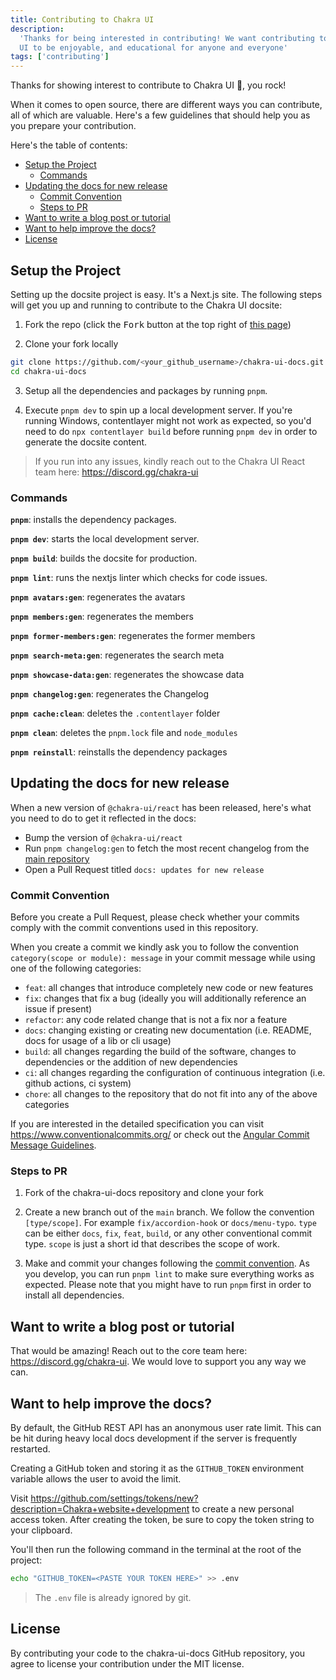 ```yaml
---
title: Contributing to Chakra UI
description:
  'Thanks for being interested in contributing! We want contributing to Chakra
  UI to be enjoyable, and educational for anyone and everyone'
tags: ['contributing']
---
```


Thanks for showing interest to contribute to Chakra UI 💖, you rock!

When it comes to open source, there are different ways you can contribute, all
of which are valuable. Here's a few guidelines that should help you as you
prepare your contribution.

Here's the table of contents:

- [Setup the Project](#setup-the-project)
  - [Commands](#commands)
- [Updating the docs for new release](#updating-the-docs-for-new-release)
  - [Commit Convention](#commit-convention)
  - [Steps to PR](#steps-to-pr)
- [Want to write a blog post or tutorial](#want-to-write-a-blog-post-or-tutorial)
- [Want to help improve the docs?](#want-to-help-improve-the-docs)
- [License](#license)

## Setup the Project

Setting up the docsite project is easy. It's a Next.js site. The following steps
will get you up and running to contribute to the Chakra UI docsite:

1. Fork the repo (click the <kbd>Fork</kbd> button at the top right of
   [this page](https://github.com/chakra-ui/chakra-ui-docs))

2. Clone your fork locally

```sh
git clone https://github.com/<your_github_username>/chakra-ui-docs.git
cd chakra-ui-docs
```

3. Setup all the dependencies and packages by running `pnpm`.

4. Execute `pnpm dev` to spin up a local development server. If you're running
   Windows, contentlayer might not work as expected, so you'd need to do
   `npx contentlayer build` before running `pnpm dev` in order to generate the
   docsite content.

> If you run into any issues, kindly reach out to the Chakra UI React team here:
> https://discord.gg/chakra-ui

### Commands

**`pnpm`**: installs the dependency packages.

**`pnpm dev`**: starts the local development server.

**`pnpm build`**: builds the docsite for production.

**`pnpm lint`**: runs the nextjs linter which checks for code issues.

**`pnpm avatars:gen`**: regenerates the avatars

**`pnpm members:gen`**: regenerates the members

**`pnpm former-members:gen`**: regenerates the former members

**`pnpm search-meta:gen`**: regenerates the search meta

**`pnpm showcase-data:gen`**: regenerates the showcase data

**`pnpm changelog:gen`**: regenerates the Changelog

**`pnpm cache:clean`**: deletes the `.contentlayer` folder

**`pnpm clean`**: deletes the `pnpm.lock` file and `node_modules`

**`pnpm reinstall`**: reinstalls the dependency packages

## Updating the docs for new release

When a new version of `@chakra-ui/react` has been released, here's what you need
to do to get it reflected in the docs:

- Bump the version of `@chakra-ui/react`
- Run `pnpm changelog:gen` to fetch the most recent changelog from the
  [main repository](https://github.com/chakra-ui/chakra-ui)
- Open a Pull Request titled `docs: updates for new release`

### Commit Convention

Before you create a Pull Request, please check whether your commits comply with
the commit conventions used in this repository.

When you create a commit we kindly ask you to follow the convention
`category(scope or module): message` in your commit message while using one of
the following categories:

- `feat`: all changes that introduce completely new code or new features
- `fix`: changes that fix a bug (ideally you will additionally reference an
  issue if present)
- `refactor`: any code related change that is not a fix nor a feature
- `docs`: changing existing or creating new documentation (i.e. README, docs for
  usage of a lib or cli usage)
- `build`: all changes regarding the build of the software, changes to
  dependencies or the addition of new dependencies
- `ci`: all changes regarding the configuration of continuous integration (i.e.
  github actions, ci system)
- `chore`: all changes to the repository that do not fit into any of the above
  categories

If you are interested in the detailed specification you can visit
https://www.conventionalcommits.org/ or check out the
[Angular Commit Message Guidelines](https://github.com/angular/angular/blob/22b96b9/CONTRIBUTING.md#-commit-message-guidelines).

### Steps to PR

1. Fork of the chakra-ui-docs repository and clone your fork

2. Create a new branch out of the `main` branch. We follow the convention
   `[type/scope]`. For example `fix/accordion-hook` or `docs/menu-typo`. `type`
   can be either `docs`, `fix`, `feat`, `build`, or any other conventional
   commit type. `scope` is just a short id that describes the scope of work.

3. Make and commit your changes following the
   [commit convention](https://github.com/chakra-ui/chakra-ui-docs/blob/main/CONTRIBUTING.md#commit-convention).
   As you develop, you can run `pnpm lint` to make sure everything works as
   expected. Please note that you might have to run `pnpm` first in order to
   install all dependencies.

## Want to write a blog post or tutorial

That would be amazing! Reach out to the core team here:
https://discord.gg/chakra-ui. We would love to support you any way we can.

## Want to help improve the docs?

By default, the GitHub REST API has an anonymous user rate limit. This can be
hit during heavy local docs development if the server is frequently restarted.

Creating a GitHub token and storing it as the `GITHUB_TOKEN` environment
variable allows the user to avoid the limit.

Visit
https://github.com/settings/tokens/new?description=Chakra+website+development to
create a new personal access token. After creating the token, be sure to copy
the token string to your clipboard.

You'll then run the following command in the terminal at the root of the
project:

```sh
echo "GITHUB_TOKEN=<PASTE YOUR TOKEN HERE>" >> .env
```

> The `.env` file is already ignored by git.

## License

By contributing your code to the chakra-ui-docs GitHub repository, you agree to
license your contribution under the MIT license.
